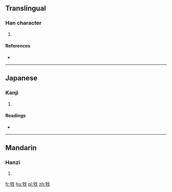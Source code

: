 ==Translingual==

===Han character===
{{Han char|rn=93|rad=牛|as=04|sn=8|four=|canj=HQI,XHQI}}

# {{defn|Han|sort=牛04}}

====References====
* {{Han ref|kx=0699.111|dkj=19962|dj=1112.020|hdz=31803.090|uh=726B|ud=29291}}

----

==Japanese==

===Kanji===
{{ja-kanji|grade=|rs=牛04}}

# {{defn|lang=ja|sort=牛04}}

====Readings====
* {{ja-readings|on=[[か]] (ka), [[ばつ]] (batsu)|kun=[[きる]] (kiru)}}

----

==Mandarin==

===Hanzi===
{{cmn-hanzi|pin=[[gē]] ([[ge1]])|wg=ko<sup>1</sup>}}

# {{defn|lang=cmn|sort=牛04}}

[[fr:牫]]
[[hu:牫]]
[[pl:牫]]
[[zh:牫]]